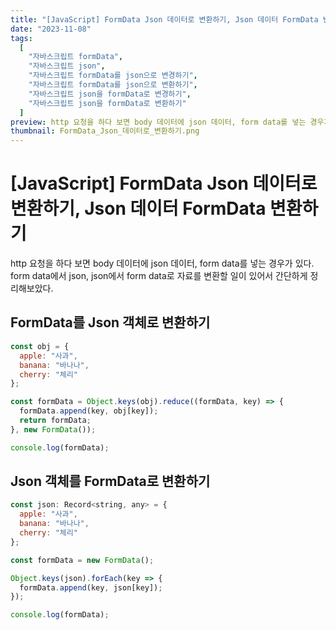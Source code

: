 ```yaml
---
title: "[JavaScript] FormData Json 데이터로 변환하기, Json 데이터 FormData 변환하기"
date: "2023-11-08"
tags:
  [
    "자바스크립트 formData",
    "자바스크립트 json",
    "자바스크립트 formData를 json으로 변경하기",
    "자바스크립트 formData를 json으로 변환하기",
    "자바스크립트 json을 formData로 변경하기",
    "자바스크립트 json을 formData로 변환하기"
  ]
preview: http 요청을 하다 보면 body 데이터에 json 데이터, form data를 넣는 경우가 있다. form data에서 json, json에서 form data로 자료를 변환할 일이 있어서 이번 기회에 간단하게 정리해보았다. FormData를 Json 객체로 변환하기 Json 객체를 FormData로 변환하기
thumbnail: FormData_Json_데이터로_변환하기.png
---
```


# [JavaScript] FormData Json 데이터로 변환하기, Json 데이터 FormData 변환하기

http 요청을 하다 보면 body 데이터에 json 데이터, form data를 넣는 경우가 있다.  
form data에서 json, json에서 form data로 자료를 변환할 일이 있어서 간단하게 정리해보았다.

## FormData를 Json 객체로 변환하기

```js
const obj = {
  apple: "사과",
  banana: "바나나",
  cherry: "체리"
};

const formData = Object.keys(obj).reduce((formData, key) => {
  formData.append(key, obj[key]);
  return formData;
}, new FormData());

console.log(formData);
```

## Json 객체를 FormData로 변환하기

```js
const json: Record<string, any> = {
  apple: "사과",
  banana: "바나나",
  cherry: "체리"
};

const formData = new FormData();

Object.keys(json).forEach(key => {
  formData.append(key, json[key]);
});

console.log(formData);
```
